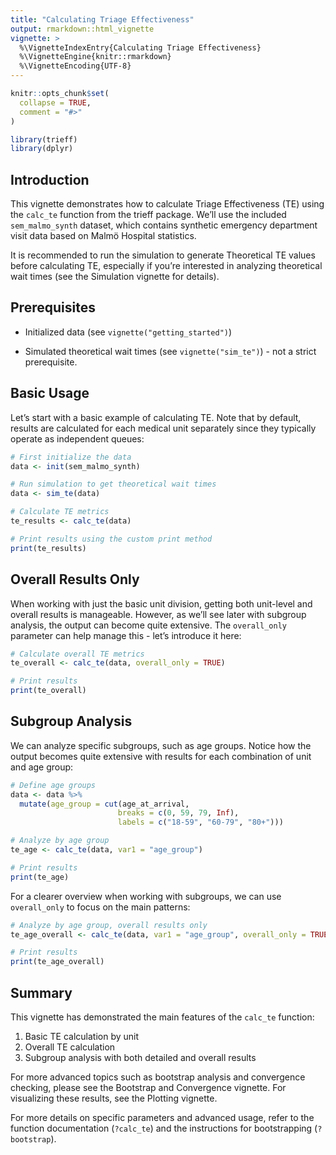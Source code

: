 ```yaml
---
title: "Calculating Triage Effectiveness"
output: rmarkdown::html_vignette
vignette: >
  %\VignetteIndexEntry{Calculating Triage Effectiveness}
  %\VignetteEngine{knitr::rmarkdown}
  %\VignetteEncoding{UTF-8}
---
```


```r
knitr::opts_chunk$set(
  collapse = TRUE,
  comment = "#>"
)
```

```r
library(trieff)
library(dplyr)
```

## Introduction

This vignette demonstrates how to calculate Triage Effectiveness (TE) using the `calc_te` function from the trieff package. We'll use the included `sem_malmo_synth` dataset, which contains synthetic emergency department visit data based on Malmö Hospital statistics.

It is recommended to run the simulation to generate Theoretical TE values before calculating TE, especially if you're interested in analyzing theoretical wait times (see the Simulation vignette for details).

## Prerequisites
- Initialized data (see `vignette("getting_started")`)

- Simulated theoretical wait times (see `vignette("sim_te")`) - not a strict prerequisite.


## Basic Usage

Let's start with a basic example of calculating TE. Note that by default, results are calculated for each medical unit separately since they typically operate as independent queues:

```r
# First initialize the data
data <- init(sem_malmo_synth)

# Run simulation to get theoretical wait times
data <- sim_te(data)

# Calculate TE metrics
te_results <- calc_te(data)

# Print results using the custom print method
print(te_results)
```

## Overall Results Only

When working with just the basic unit division, getting both unit-level and overall results is manageable. However, as we'll see later with subgroup analysis, the output can become quite extensive. The `overall_only` parameter can help manage this - let's introduce it here:

```r
# Calculate overall TE metrics
te_overall <- calc_te(data, overall_only = TRUE)

# Print results
print(te_overall)
```

## Subgroup Analysis

We can analyze specific subgroups, such as age groups. Notice how the output becomes quite extensive with results for each combination of unit and age group:

```r
# Define age groups
data <- data %>%
  mutate(age_group = cut(age_at_arrival, 
                        breaks = c(0, 59, 79, Inf),
                        labels = c("18-59", "60-79", "80+")))

# Analyze by age group
te_age <- calc_te(data, var1 = "age_group")

# Print results
print(te_age)
```

For a clearer overview when working with subgroups, we can use `overall_only` to focus on the main patterns:

```r
# Analyze by age group, overall results only
te_age_overall <- calc_te(data, var1 = "age_group", overall_only = TRUE)

# Print results
print(te_age_overall)
```

## Summary

This vignette has demonstrated the main features of the `calc_te` function:

1. Basic TE calculation by unit
2. Overall TE calculation
3. Subgroup analysis with both detailed and overall results

For more advanced topics such as bootstrap analysis and convergence checking, please see the Bootstrap and Convergence vignette. For visualizing these results, see the Plotting vignette.

For more details on specific parameters and advanced usage, refer to the function documentation (`?calc_te`) and the instructions for bootstrapping (`?bootstrap`).
